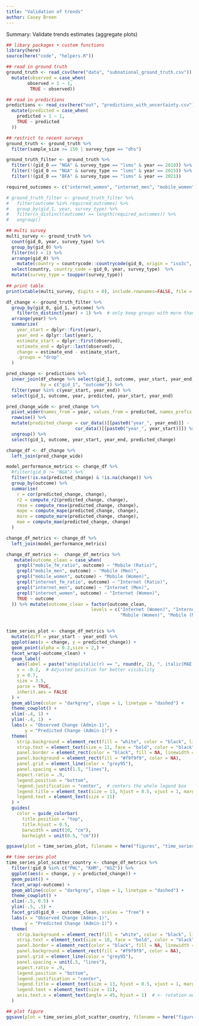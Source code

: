 ```yaml
---
title: "Validation of trends"
author: Casey Breen
---
```


Summary: Validate trends estimates (aggregate plots)

```r
## libary packages + custom functions 
library(here)
source(here("code", "helpers.R"))
```

```r
## read in ground truth 
ground_truth <- read_csv(here("data", "subnational_ground_truth.csv")) %>% 
  mutate(observed = case_when(
        observed > 1 ~ 1,
         TRUE ~ observed))

## read in predictions 
predictions <- read_csv(here("out", "predictions_with_uncertainty.csv")) %>% 
  mutate(predicted = case_when(
    predicted > 1 ~ 1,
    TRUE ~ predicted
  ))
```

```r
## restrict to recent surveys 
ground_truth <- ground_truth %>% 
  filter(sample_size >= 150 | survey_type == "dhs") 

ground_truth_filter <- ground_truth %>% 
  filter(!(gid_0 == "NGA" & survey_type == "lsms" & year == 2018)) %>% 
  filter(!(gid_0 == "NGA" & survey_type == "lsms" & year == 2015)) %>% 
  filter(!(gid_0 == "BFA" & survey_type == "lsms" & year == 2021))

required_outcomes <- c("internet_women", "internet_men", "mobile_women", "mobile_men", "internet_fm_ratio", "mobile_fm_ratio")

# ground_truth_filter <- ground_truth_filter %>%
#   filter(outcome %in% required_outcomes) %>%
#   group_by(gid_1, year, survey_type) %>%
#   filter(n_distinct(outcome) == length(required_outcomes)) %>%
#   ungroup()
```

```r
## multi survey 
multi_survey <- ground_truth %>% 
  count(gid_0, year, survey_type) %>% 
  group_by(gid_0) %>% 
  filter(n() > 1) %>% 
  arrange(gid_0) %>% 
    mutate(country = countrycode::countrycode(gid_0, origin = "iso3c", destination = "country.name")) %>% 
  select(country, country_code = gid_0, year, survey_type)  %>% 
  mutate(survey_type = toupper(survey_type))
  
## print table 
print(xtable(multi_survey, digits = 0), include.rownames=FALSE, file = here("figures", "multi_survey.tex"))
```


```r
df_change <- ground_truth_filter %>%
  group_by(gid_0, gid_1, outcome) %>%
    filter(n_distinct(year) > 1) %>%  # only keep groups with more than one year
  arrange(year) %>%
  summarize(
    year_start = dplyr::first(year),
    year_end = dplyr::last(year),
    estimate_start = dplyr::first(observed),
    estimate_end = dplyr::last(observed),
    change = estimate_end - estimate_start,
    .groups = "drop"
  )

pred_change <- predictions %>%
  inner_join(df_change %>% select(gid_1, outcome, year_start, year_end),
             by = c("gid_1", "outcome")) %>%
  filter(year %in% c(year_start, year_end)) %>%
  select(gid_1, outcome, year, predicted, year_start, year_end)

pred_change_wide <- pred_change %>%
  pivot_wider(names_from = year, values_from = predicted, names_prefix = "year_") %>%
  rowwise() %>%
  mutate(predicted_change = cur_data()[[paste0("year_", year_end)]] - 
                          cur_data()[[paste0("year_", year_start)]]) %>%
  ungroup() %>%
  select(gid_1, outcome, year_start, year_end, predicted_change)

change_df <- df_change %>% 
  left_join(pred_change_wide) 
```

```r
model_performance_metrics <- change_df %>%
  #filter(gid_0 != "NGA") %>% 
  filter(!is.na(predicted_change) & !is.na(change)) %>% 
  group_by(outcome) %>%
  summarise(
    r = cor(predicted_change, change),
    r2 = compute_r2(predicted_change, change),
    rmse = compute_rmse(predicted_change, change),
    mape = compute_mape(predicted_change, change),
    mare = compute_mare(predicted_change, change),
    mae = compute_mae(predicted_change, change)
  )

change_df_metrics <- change_df %>% 
  left_join(model_performance_metrics)

change_df_metrics <-  change_df_metrics %>% 
   mutate(outcome_clean = case_when(
    grepl("mobile_fm_ratio", outcome) ~ "Mobile (Ratio)",
    grepl("mobile_men", outcome) ~ "Mobile (Men)",
    grepl("mobile_women", outcome) ~ "Mobile (Women)",
    grepl("internet_fm_ratio", outcome) ~ "Internet (Ratio)",
    grepl("internet_men", outcome) ~ "Internet (Men)",
    grepl("internet_women", outcome) ~ "Internet (Women)",
    TRUE ~ outcome
  )) %>% mutate(outcome_clean = factor(outcome_clean, 
                                levels = c("Internet (Women)", "Internet (Men)", "Internet (Ratio)",
                                           "Mobile (Women)", "Mobile (Men)", "Mobile (Ratio)")))


time_series_plot <- change_df_metrics %>% 
  mutate(diff = year_start - year_end) %>% 
  ggplot(aes(x = change, y = predicted_change)) + 
  geom_point(alpha = 0.2,size = 2,) + 
  facet_wrap(~outcome_clean) + 
  geom_label(
    aes(label = paste("atop(italic(r) == ", round(r, 2), ", italic(MAE) == ", round(mae, 2), ")")),
    x = -0.2,  # Adjusted position for better visibility
    y = 0.7, 
    size = 3.5,
    parse = TRUE,
    inherit.aes = FALSE
  ) +
  geom_abline(color = "darkgrey", slope = 1, linetype = "dashed") + 
  theme_cowplot() + 
  xlim(-.4, 1) + 
  ylim(-.4, 1)  + 
  labs(x = "Observed Change (Admin-1)",
       y = "Predicted Change (Admin-1)") + 
  theme(
    strip.background = element_rect(fill = "white", color = "black", linewidth = 0.8),
    strip.text = element_text(size = 11, face = "bold", color = "black"),
    panel.border = element_rect(color = "black", fill = NA, linewidth = 0.5),
    panel.background = element_rect(fill = "#f9f9f9", color = NA),
    panel.grid = element_line(color = "grey95"),
    panel.spacing = unit(1.5, "lines"),
    aspect.ratio = .9,
    legend.position = "bottom",
    legend.justification = "center",  # centers the whole legend box
    legend.title = element_text(size = 13, hjust = 0.5, vjust = 1, margin = margin(b = 4)),
    legend.text = element_text(size = 11)
  ) +
  guides(
    color = guide_colorbar(
      title.position = "top",
      title.hjust = 0.5,
      barwidth = unit(10, "cm"),
      barheight = unit(0.5, "cm")))

ggsave(plot = time_series_plot, filename = here("figures", "time_series_plot_scatter.png"), width = 10, height = 7, bg = "white")
```

```r
## time series plot 
time_series_plot_scatter_country <- change_df_metrics %>% 
  filter(!gid_0 %in% c("PHL", "KHM", "KGZ")) %>% 
  ggplot(aes(x = change, y = predicted_change)) + 
  geom_point() + 
  facet_wrap(~outcome) + 
  geom_abline(color = "darkgrey", slope = 1, linetype = "dashed") + 
  theme_cowplot() + 
  xlim(-.5, 0.5) + 
  ylim(-.5, .5) + 
  facet_grid(gid_0 ~ outcome_clean, scales = "free") + 
  labs(x = "Observed Change (Admin-1)",
       y = "Predicted Change (Admin-1)") + 
  theme(
    strip.background = element_rect(fill = "white", color = "black", linewidth = 0.8),
    strip.text = element_text(size = 10, face = "bold", color = "black"),
    panel.border = element_rect(color = "black", fill = NA, linewidth = 0.5),
    panel.background = element_rect(fill = "#f9f9f9", color = NA),
    panel.grid = element_line(color = "grey95"),
    panel.spacing = unit(.5, "lines"),
    aspect.ratio = .9,
    legend.position = "bottom",
    legend.justification = "center",
    legend.title = element_text(size = 13, hjust = 0.5, vjust = 1, margin = margin(b = 4)),
    legend.text = element_text(size = 11),
    axis.text.x = element_text(angle = 45, hjust = 1)  # <- rotation added
  )

## plot figure 
ggsave(plot = time_series_plot_scatter_country, filename = here("figures", "time_series_plot_scatter_country.png"), width = 15, height = 18, bg = "white")
```


